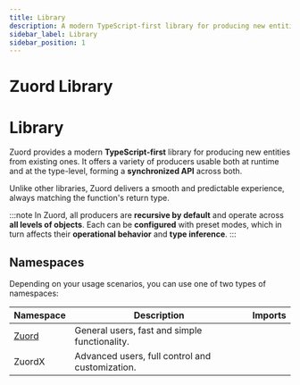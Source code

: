 ```yaml
---
title: Library
description: A modern TypeScript-first library for producing new entities from existing ones, usable at both runtime and type level.
sidebar_label: Library
sidebar_position: 1
---
```


# Zuord Library

# Library

Zuord provides a modern **TypeScript-first** library for producing new entities from existing ones. It offers a variety of producers usable both at runtime and at the type-level, forming a **synchronized API** across both.

Unlike other libraries, Zuord delivers a smooth and predictable experience, always matching the function's return type.

:::note
In Zuord, all producers are **recursive by default** and operate across **all levels of objects**. Each can be **configured** with preset modes, which in turn affects their **operational behavior** and **type inference**.
:::

## Namespaces

Depending on your usage scenarios, you can use one of two types of namespaces:

| Namespace | Description | Imports |
|-----------|-------------|---------|
| [Zuord](/docs/api/library/zuord) | General users, fast and simple functionality. | |
| ZuordX | Advanced users, full control and customization. | |